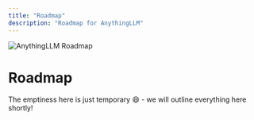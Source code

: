 ```yaml
---
title: "Roadmap"
description: "Roadmap for AnythingLLM"
---
```


<Image
  src="/images/product/roadmap/thumbnail.png" 
  height={1080} 
  width={1920} 
  quality={100}
  alt="AnythingLLM Roadmap"
/>

# Roadmap

The emptiness here is just temporary 😄 - we will outline everything here shortly!